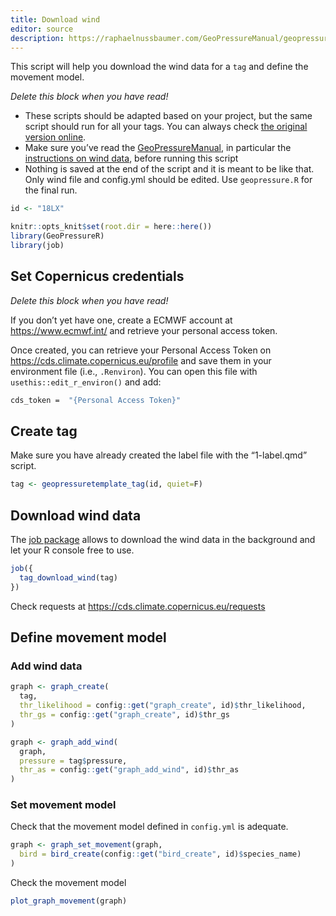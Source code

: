 ```yaml
---
title: Download wind
editor: source
description: https://raphaelnussbaumer.com/GeoPressureManual/geopressuretemplate-wind.html
---
```


This script will help you download the wind data for a `tag` and define the movement model.

::: callout-tip
*Delete this block when you have read!*

-   These scripts should be adapted based on your project, but the same script should run for all your tags. You can always check [the original version online](https://github.com/Rafnuss/GeoPressureTemplate/blob/main/analysis/1-label.qmd).
-   Make sure you've read the [GeoPressureManual](https://raphaelnussbaumer.com/GeoPressureManual), in particular the [instructions on wind data](https://raphaelnussbaumer.com/GeoPressureManual/trajectory-with-wind.html#download-wind-data), before running this script
-   Nothing is saved at the end of the script and it is meant to be like that. Only wind file and config.yml should be edited. Use `geopressure.R` for the final run.
:::

```r
id <- "18LX"

knitr::opts_knit$set(root.dir = here::here())
library(GeoPressureR)
library(job)
```

## Set Copernicus credentials

::: callout-tip
*Delete this block when you have read!* 

If you don't yet have one, create a ECMWF account at <https://www.ecmwf.int/> and retrieve your personal access token.

Once created, you can retrieve your Personal Access Token on <https://cds.climate.copernicus.eu/profile> and save them in your environment file (i.e., `.Renviron`). You can open this file with `usethis::edit_r_environ()` and add:

```bash
cds_token =  "{Personal Access Token}"
```
:::

## Create tag

Make sure you have already created the label file with the "1-label.qmd" script.

```r
tag <- geopressuretemplate_tag(id, quiet=F)
```

## Download wind data

The [job package](https://lindeloev.github.io/job) allows to download the wind data in the background and let your R console free to use.

```r
job({
  tag_download_wind(tag)
})
```

Check requests at <https://cds.climate.copernicus.eu/requests>

## Define movement model

### Add wind data

```r
graph <- graph_create(
  tag,
  thr_likelihood = config::get("graph_create", id)$thr_likelihood,
  thr_gs = config::get("graph_create", id)$thr_gs
)
```

```r
graph <- graph_add_wind(
  graph,
  pressure = tag$pressure,
  thr_as = config::get("graph_add_wind", id)$thr_as
)
```

### Set movement model

Check that the movement model defined in `config.yml` is adequate.

```r
graph <- graph_set_movement(graph,
  bird = bird_create(config::get("bird_create", id)$species_name)
)
```

Check the movement model

```r
plot_graph_movement(graph)
```

